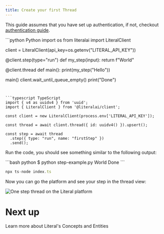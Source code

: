 ```yaml
---
title: Create your first Thread
---
```


This guide assumes that you have set up authentication, if not, checkout [authentication guide](/get-started/authentication).

<CodeGroup>
```python Python
import os
from literalai import LiteralClient

client = LiteralClient(api_key=os.getenv("LITERAL_API_KEY"))

@client.step(type="run")
def my_step(input):
  return f"World"

@client.thread
def main():
  print(my_step("Hello"))

main()
client.wait_until_queue_empty()
print("Done")
```


```typescript TypeScript
import { v4 as uuidv4 } from 'uuid';
import { LiteralClient } from '@literalai/client';

const client = new LiteralClient(process.env['LITERAL_API_KEY']);

const thread = await client.thread({ id: uuidv4() }).upsert();

const step = await thread
  .step({ type: "run", name: "firstStep" })
  .send();
```
</CodeGroup>

Run the code, you should see something similar to the following output:

<CodeGroup>
```bash python
$ python step-example.py
World
Done
```

```typescript TypeScript
npx ts-node index.ts
```

</CodeGroup>

Now you can go the platform and see your step in the thread view:

<Frame caption="Platform view">
  <img
    src="/images/one-step.png"
    alt="One step thread on the Literal platform"
  />
</Frame>

# Next up

<Card title="Literal's Concepts" icon="graduation-cap" href="/concepts">
  Learn more about Literal's Concepts and Entities
</Card>
